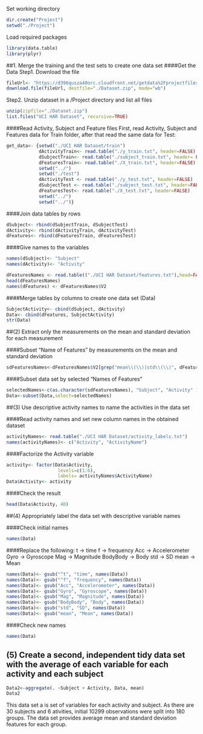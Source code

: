Set working directory

```r
dir.create("Project")
setwd("./Project")
```

Load required packages

```r
library(data.table)
library(plyr)
```

##1. Merge the training and the test sets to create one data set
####Get the Data 
Step1. Download the file
```r
fileUrl<- "https://d396qusza40orc.cloudfront.net/getdata%2Fprojectfiles%2FUCI%20HAR%20Dataset.zip"
download.file(fileUrl, destfile="./Dataset.zip", mode="wb")
```
Step2. Unzip dataset in a /Project directory and list all files
```r
unzip(zipfile="./Dataset.zip")
list.files("UCI HAR Dataset", recursive=TRUE)
```

####Read Activity, Subject and Feature files
First, read Activity, Subject and Features data for Train folder, after that read the same data for Test:
```r
get_data<- {setwd("./UCI HAR Dataset/train")
            dActivityTrain<- read.table("./y_train.txt", header=FALSE)
            dSubjectTrain<- read.table("./subject_train.txt", header= FALSE)
            dFeaturesTrain<- read.table("./X_train.txt", header=FALSE)          
            setwd("../")
            setwd("./test")
            dActivityTest <- read.table("./y_test.txt", header=FALSE)
            dSubjectTest <- read.table("./subject_test.txt", header=FALSE)
            dFeaturesTest<- read.table("./X_test.txt", header=FALSE) 
            setwd("../")
            setwd("../")}
```
####Join data tables by rows
```r
dSubject<- rbind(dSubjectTrain, dSubjectTest)
dActivity<- rbind(dActivityTrain, dActivityTest)
dFeatures<- rbind(dFeaturesTrain, dFeaturesTest)
```
####Give names to the variables
```r
names(dSubject)<- "Subject"
names(dActivity)<- "Activity"

dFeaturesNames <- read.table(("./UCI HAR Dataset/features.txt"),head=FALSE)
head(dFeaturesNames)
names(dFeatures) <- dFeaturesNames$V2 
```
####Merge tables by columns to create one data set (Data) 
```r
SubjectActivity<- cbind(dSubject, dActivity)
Data<- cbind(dFeatures, SubjectActivity)
str(Data)
```

##(2) Extract only the measurements on the mean and standard deviation for each measurement

####Subset "Name of Features" by measurements on the mean and standard deviation
```r
sdFeaturesNames<-dFeaturesNames$V2[grep("mean\\(\\)|std\\(\\)", dFeaturesNames$V2)]
```
####Subset data set by selected "Names of Features"
```r
selectedNames<-c(as.character(sdFeaturesNames), "Subject", "Activity" )
Data<-subset(Data,select=selectedNames)
```

##(3) Use descriptive activity names to name the activities in the data set

####Read activity names and set new column names in the obtained dataset
```r
activityNames<- read.table("./UCI HAR Dataset/activity_labels.txt")
names(activityNames)<- c("Activity", "ActivityName")
```
####Factorize the Activity variable 
```r
activity<- factor(Data$Activity,
                   levels=c(1:6),
                   labels= activityNames$ActivityName)
Data$Activity<- activity
```
####Check the result
```r
head(Data$Activity, 40)
```

##(4) Appropriately label the data set with descriptive variable names

####Check initial names
```r
names(Data)
```
####Replace the following:
t -> time
f -> frequency
Acc -> Accelerometer
Gyro -> Gyroscope
Mag -> Magnitude
BodyBody -> Body
std -> SD
mean -> Mean 
```r
names(Data)<- gsub("^t", "time", names(Data))
names(Data)<- gsub("^f", "frequency", names(Data))
names(Data)<- gsub("Acc", "Accelerometer", names(Data))
names(Data)<- gsub("Gyro", "Gyroscope", names(Data))
names(Data)<- gsub("Mag", "Magnitude", names(Data))
names(Data)<- gsub("BodyBody", "Body", names(Data))
names(Data)<- gsub("std", "SD", names(Data))
names(Data)<- gsub("mean", "Mean", names(Data))
```
####Check new names
```r
names(Data)
```

## (5) Create a second, independent tidy data set with the average of each variable for each activity and each subject
```r
Data2<-aggregate(. ~Subject + Activity, Data, mean) 
Data2
```
This data set a is set of variables for each activity and subject. As there are 30 subjects and 6 ativities, initial 10299 observations were split into 180 groups. The data set provides average mean and standard deviation features for each group. 
